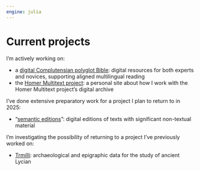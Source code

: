 ```yaml
---
engine: julia
---
```


# Current projects


I'm actively working on:

- a [digital Complutensian polyglot Bible](https://neelsmith.quarto.pub/digitalcomplutensian): digital resources for both experts and novices, supporting aligned multilingual reading 
- the [Homer Multitext project](https://neelsmith.quarto.pub/hmt/):  a personal site about how I work with the Homer Multitext project’s digital archive


I've done extensive preparatory work for a project I plan to return to in 2025:

- "[semantic editions](https://neelsmith.quarto.pub/semanticeditions/)": digital editions of texts with significant non-textual material

I'm investigating the possibility of returning to a project I've previously worked on:

- [Trmilli](https://neelsmith.quarto.pub/trmilli/): archaeological and epigraphic data for the study of ancient Lycian
